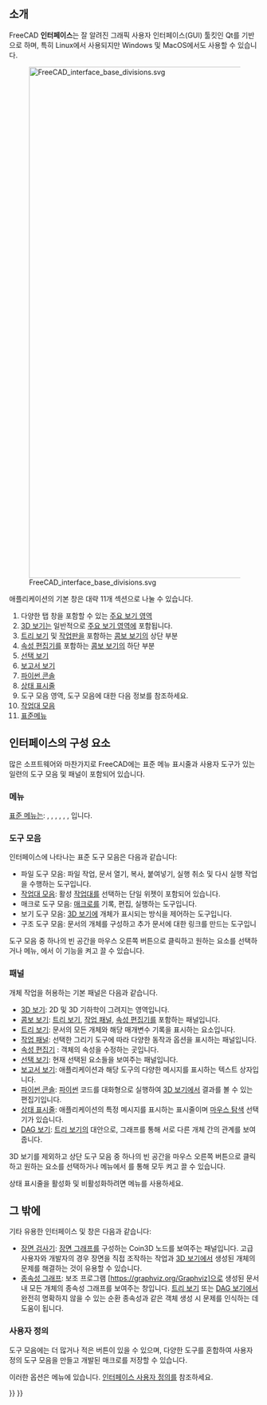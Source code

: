 <languages/>
{{TOCright}}

<span id="Introduction"></span>
== 소개 ==

FreeCAD '''인터페이스'''는 잘 알려진 그래픽 사용자 인터페이스(GUI) 툴킷인 Qt를 기반으로 하며, 특히 Linux에서 사용되지만 Windows 및 MacOS에서도 사용할 수 있습니다.

[[File:FreeCAD_interface_base_divisions.svg|1024px]]

{{Caption|v0.19의 표준 인터페이스.}}

애플리케이션의 기본 창은 대략 11개 섹션으로 나눌 수 있습니다.
# 다양한 탭 창을 포함할 수 있는 [[main_view_area/ko|주요 보기 영역]]
# [[3D_view/ko|3D 보기]]는 일반적으로 [[main_view_area/ko|주요 보기 영역]]에 포함됩니다.
# [[tree_view/ko|트리 보기]] 및 [[task_panel/ko|작업판]]을 포함하는 [[combo_view/ko|콤보 보기]]의 상단 부분
# [[property_editor/ko|속성 편집기]]를 포함하는 [[combo_view/ko|콤보 보기]]의 하단 부분
# [[selection_view/ko|선택 보기]] 
# [[report_view/ko|보고서 보기]] 
# [[Python_console/ko|파이썬 콘솔]] 
# [[status_bar/ko|상태 표시줄]]
# 도구 모음 영역, 도구 모음에 대한 다음 정보를 참조하세요.
# [[Std_Workbench/ko|작업대 모음]]
# [[Standard_Menu/ko|표준메뉴]]

<span id="Components_of_the_interface"></span>
== 인터페이스의 구성 요소 ==

많은 소프트웨어와 마찬가지로 FreeCAD에는 표준 메뉴 표시줄과 사용자 도구가 있는 일련의 도구 모음 및 패널이 포함되어 있습니다.

<span id="Menus"></span>
=== 메뉴 ===

[[Standard_Menu/ko|표준 메뉴]]는: {{StdMenu|[[Std_File_Menu|{{MenuCommand|파일}}]]}}, {{StdMenu|[[Std_Edit_Menu|{{MenuCommand|편집}}]]}}, {{StdMenu|[[Std_View_Menu|{{MenuCommand|보기}}]]}}, {{StdMenu|[[Std_Tools_Menu|{{MenuCommand|도구}}]]}}, {{StdMenu|[[Std_Macro_Menu|{{MenuCommand|매크로}}]]}}, {{StdMenu|[[Std_Windows_Menu|{{MenuCommand|창}}]]}}, {{StdMenu|[[Std_Help_Menu|{{MenuCommand|도움말}}]]}} 입니다.

<span id="Toolbars"></span>
=== 도구 모음 ===

인터페이스에 나타나는 표준 도구 모음은 다음과 같습니다:
* 파일 도구 모음: 파일 작업, 문서 열기, 복사, 붙여넣기, 실행 취소 및 다시 실행 작업을 수행하는 도구입니다.
* [[Std_Workbench/ko|작업대 모음]]: 활성 [[workbenches/ko|작업대]]를 선택하는 단일 위젯이 포함되어 있습니다.
* 매크로 도구 모음: [[macros/ko|매크로]]를 기록, 편집, 실행하는 도구입니다.
* 보기 도구 모음: [[3D view/ko|3D 보기]]에 개체가 표시되는 방식을 제어하는 ​​도구입니다.
* 구조 도구 모음: 문서의 개체를 구성하고 추가 문서에 대한 링크를 만드는 도구입니

도구 모음 중 하나의 빈 공간을 마우스 오른쪽 버튼으로 클릭하고 원하는 요소를 선택하거나 메뉴, {{MenuCommand|View → Toolbars}}에서 이 기능을 켜고 끌 수 있습니다.

<span id="Panels"></span>
=== 패널 ===

개체 작업을 허용하는 기본 패널은 다음과 같습니다.
* [[3D view/ko|3D 보기]]: 2D 및 3D 기하학이 그려지는 영역입니다.
* [[Combo view/ko|콤보 보기]]: [[tree view/ko|트리 보기]], [[task panel/ko|작업 패널]], [[property editor/ko|속성 편집기]]를 포함하는 패널입니다.
* [[Tree view/ko|트리 보기]]: 문서의 모든 개체와 해당 매개변수 기록을 표시하는 요소입니다.
* [[task panel/ko|작업 패널]]: 선택한 그리기 도구에 따라 다양한 동작과 옵션을 표시하는 패널입니다.
* [[property editor/ko|속성 편집기]] : 객체의 속성을 수정하는 곳입니다.
* [[Selection view/ko|선택 보기]]: 현재 선택된 요소들을 보여주는 패널입니다.
* [[report view/ko|보고서 보기]]: 애플리케이션과 해당 도구의 다양한 메시지를 표시하는 텍스트 상자입니다.
* [[Python consol/ko|파이썬 콘솔]]: [[Python/ko|파이썬]] 코드를 대화형으로 실행하여 [[3D view/ko|3D 보기]]에서 결과를 볼 수 있는 편집기입니다.
* [[Status bar/ko|상태 표시줄]]: 애플리케이션의 특정 메시지를 표시하는 표시줄이며 [[Mouse_navigation/ko|마우스 탐색]] 선택기가 있습니다.
* [[DAG view/ko|DAG 보기]]: [[tree view/ko|트리 보기]]의 대안으로, 그래프를 통해 서로 다른 개체 간의 관계를 보여줍니다.

3D 보기를 제외하고 상단 도구 모음 중 하나의 빈 공간을 마우스 오른쪽 버튼으로 클릭하고 원하는 요소를 선택하거나 메뉴에서 {{MenuCommand|View → Panels}}를 통해 모두 켜고 끌 수 있습니다.

상태 표시줄을 활성화 및 비활성화하려면 {{MenuCommand|View → Status bar}} 메뉴를 사용하세요.

<span id="Other"></span>
== 그 밖에 ==

기타 유용한 인터페이스 및 창은 다음과 같습니다:
* [[Std_SceneInspector/ko|장면 검사기]]: [[Scenegraph/ko|장면 그래프]]를 구성하는 Coin3D 노드를 보여주는 패널입니다. 고급 사용자와 개발자의 경우 장면을 직접 조작하는 작업과 [[3D_view/ko|3D 보기]]에서 생성된 개체의 문제를 해결하는 것이 유용할 수 있습니다.
* [[Std_DependencyGraph/ko|종속성 그래프]]: 보조 프로그램 [https://graphviz.org/Graphviz]으로 생성된 문서 내 모든 개체의 종속성 그래프를 보여주는 창입니다. [[Tree_view/ko|트리 보기]] 또는 [[DAG_view/ko|DAG 보기]]에서 완전히 명확하지 않을 수 있는 순환 종속성과 같은 객체 생성 시 문제를 인식하는 데 도움이 됩니다.

<span id="Customization"></span>
=== 사용자 정의 ===

도구 모음에는 더 많거나 적은 버튼이 있을 수 있으며, 다양한 도구를 혼합하여 사용자 정의 도구 모음을 만들고 개발된 매크로를 저장할 수 있습니다.

이러한 옵션은 {{MenuCommand|Tools → Customize}} 메뉴에 있습니다. [[Interface Customization/ko|인터페이스 사용자 정의]]를 참조하세요.

{{Interface navi{{#translation:}}}}
{{Userdocnavi{{#translation:}}}}